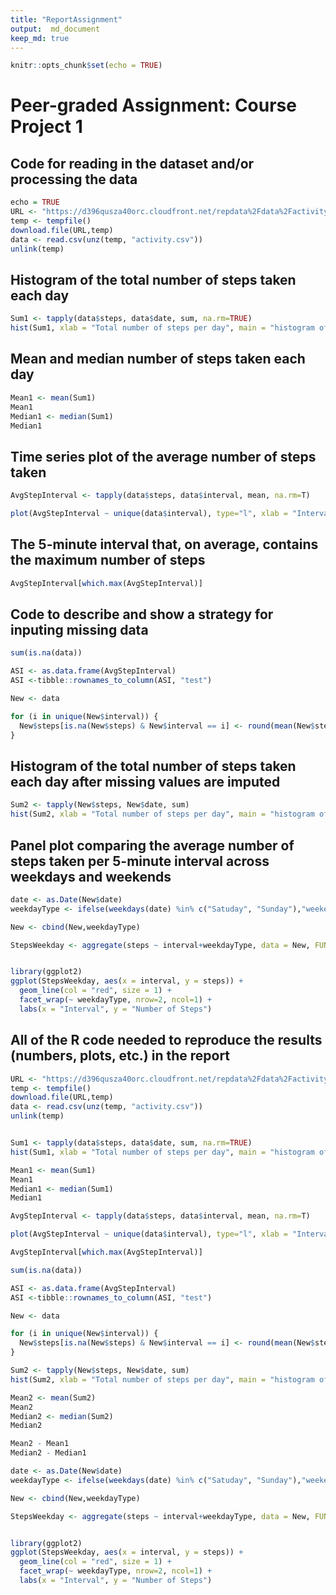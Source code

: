 ---
title: "ReportAssignment"
output:  md_document
keep_md: true
---

```{r setup, include=FALSE}
knitr::opts_chunk$set(echo = TRUE)
```

# Peer-graded Assignment: Course Project 1

## Code for reading in the dataset and/or processing the data

```{r}
echo = TRUE
URL <- "https://d396qusza40orc.cloudfront.net/repdata%2Fdata%2Factivity.zip"
temp <- tempfile()
download.file(URL,temp)
data <- read.csv(unz(temp, "activity.csv"))
unlink(temp)
```

## Histogram of the total number of steps taken each day

```{r  echo=TRUE}
Sum1 <- tapply(data$steps, data$date, sum, na.rm=TRUE)
hist(Sum1, xlab = "Total number of steps per day", main = "histogram of steps per day")
```

## Mean and median number of steps taken each day


```{r  echo=TRUE}
Mean1 <- mean(Sum1)
Mean1
Median1 <- median(Sum1)
Median1
```

## Time series plot of the average number of steps taken


```{r  echo=TRUE}
AvgStepInterval <- tapply(data$steps, data$interval, mean, na.rm=T)

plot(AvgStepInterval ~ unique(data$interval), type="l", xlab = "Intervals")
```

## The 5-minute interval that, on average, contains the maximum number of steps


```{r  echo=TRUE}
AvgStepInterval[which.max(AvgStepInterval)]
```

## Code to describe and show a strategy for inputing missing data


```{r  echo=TRUE}
sum(is.na(data))

ASI <- as.data.frame(AvgStepInterval)
ASI <-tibble::rownames_to_column(ASI, "test") 

New <- data

for (i in unique(New$interval)) {
  New$steps[is.na(New$steps) & New$interval == i] <- round(mean(New$steps[New$interval == i], na.rm = T))
}

```

## Histogram of the total number of steps taken each day after missing values are imputed


```{r  echo=TRUE}
Sum2 <- tapply(New$steps, New$date, sum)
hist(Sum2, xlab = "Total number of steps per day", main = "histogram of steps per day")
```

## Panel plot comparing the average number of steps taken per 5-minute interval across weekdays and weekends


```{r  echo=TRUE}
date <- as.Date(New$date)
weekdayType <- ifelse(weekdays(date) %in% c("Satuday", "Sunday"),"weekend", "weekday")

New <- cbind(New,weekdayType)

StepsWeekday <- aggregate(steps ~ interval+weekdayType, data = New, FUN = mean)


library(ggplot2)
ggplot(StepsWeekday, aes(x = interval, y = steps)) + 
  geom_line(col = "red", size = 1) + 
  facet_wrap(~ weekdayType, nrow=2, ncol=1) + 
  labs(x = "Interval", y = "Number of Steps")
```

## All of the R code needed to reproduce the results (numbers, plots, etc.) in the report


```{r  echo=TRUE}
URL <- "https://d396qusza40orc.cloudfront.net/repdata%2Fdata%2Factivity.zip"
temp <- tempfile()
download.file(URL,temp)
data <- read.csv(unz(temp, "activity.csv"))
unlink(temp)


Sum1 <- tapply(data$steps, data$date, sum, na.rm=TRUE)
hist(Sum1, xlab = "Total number of steps per day", main = "histogram of steps per day")

Mean1 <- mean(Sum1)
Mean1
Median1 <- median(Sum1)
Median1

AvgStepInterval <- tapply(data$steps, data$interval, mean, na.rm=T)

plot(AvgStepInterval ~ unique(data$interval), type="l", xlab = "Intervals")

AvgStepInterval[which.max(AvgStepInterval)]

sum(is.na(data))

ASI <- as.data.frame(AvgStepInterval)
ASI <-tibble::rownames_to_column(ASI, "test") 

New <- data

for (i in unique(New$interval)) {
  New$steps[is.na(New$steps) & New$interval == i] <- round(mean(New$steps[New$interval == i], na.rm = T))
}

Sum2 <- tapply(New$steps, New$date, sum)
hist(Sum2, xlab = "Total number of steps per day", main = "histogram of steps per day")

Mean2 <- mean(Sum2)
Mean2
Median2 <- median(Sum2)
Median2

Mean2 - Mean1
Median2 - Median1

date <- as.Date(New$date)
weekdayType <- ifelse(weekdays(date) %in% c("Satuday", "Sunday"),"weekend", "weekday")

New <- cbind(New,weekdayType)

StepsWeekday <- aggregate(steps ~ interval+weekdayType, data = New, FUN = mean)


library(ggplot2)
ggplot(StepsWeekday, aes(x = interval, y = steps)) + 
  geom_line(col = "red", size = 1) + 
  facet_wrap(~ weekdayType, nrow=2, ncol=1) + 
  labs(x = "Interval", y = "Number of Steps")

```

